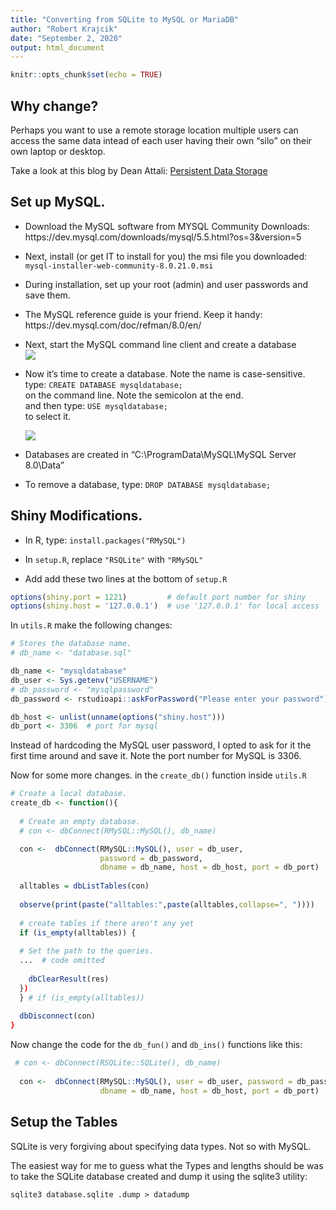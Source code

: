 ```yaml
---
title: "Converting from SQLite to MySQL or MariaDB"
author: "Robert Krajcik"
date: "September 2, 2020"
output: html_document
---
```


```r
knitr::opts_chunk$set(echo = TRUE)
```

## Why change?

Perhaps you want to use a remote storage location multiple users can access the same data intead of each user having their own "silo" on their own laptop or desktop.

Take a look at this blog by Dean Attali:
[Persistent Data Storage](https://shiny.rstudio.com/articles/persistent-data-storage.html)

## Set up MySQL.

- Download the MySQL software from MYSQL Community Downloads:
https://dev.mysql.com/downloads/mysql/5.5.html?os=3&version=5

- Next, install (or get IT to install for you) the msi file you downloaded:
`mysql-installer-web-community-8.0.21.0.msi`

- During installation, set up your root (admin) and user passwords and save them.

- The MySQL reference guide is your friend.  Keep it handy:
https://dev.mysql.com/doc/refman/8.0/en/

- Next, start the MySQL command line client and create a database<br>
  ![](MySQL_CLC.png)

- Now it's time to create a database. Note the name is case-sensitive.<br>
  type: `CREATE DATABASE mysqldatabase;`<br>
  on the command line.  Note the semicolon at the end.<br>
  and then type: `USE mysqldatabase;`<br>
  to select it.<br>
  
  ![](CommandLine.png)<br>

- Databases are created in "C:\\ProgramData\\MySQL\\MySQL Server 8.0\\Data"

- To remove a database, type: `DROP DATABASE mysqldatabase;`

## Shiny Modifications.

- In R, type: `install.packages("RMySQL")`

- In `setup.R`, replace `"RSQLite"` with `"RMySQL"`

- Add add these two lines at the bottom of `setup.R`
```r
options(shiny.port = 1221)         # default port number for shiny
options(shiny.host = '127.0.0.1')  # use '127.0.0.1' for local access
```

In `utils.R` make the following changes:
```r
# Stores the database name.
# db_name <- "database.sql"

db_name <- "mysqldatabase"
db_user <- Sys.getenv("USERNAME")
# db_password <- "mysqlpassword"
db_password <- rstudioapi::askForPassword("Please enter your password")

db_host <- unlist(unname(options("shiny.host"))) 
db_port <- 3306  # port for mysql
```
Instead of hardcoding the MySQL user password, I opted to ask for it the first time around and save it.  Note the port number for MySQL is 3306.

Now for some more changes.
in the `create_db()` function inside `utils.R` 
```r
# Create a local database.
create_db <- function(){
  
  # Create an empty database.
  # con <- dbConnect(RMySQL::MySQL(), db_name)

  con <-  dbConnect(RMySQL::MySQL(), user = db_user,
                    password = db_password,
                    dbname = db_name, host = db_host, port = db_port)
  
  alltables = dbListTables(con)
  
  observe(print(paste("alltables:",paste(alltables,collapse=", "))))
  
  # create tables if there aren't any yet
  if (is_empty(alltables)) {
    
  # Set the path to the queries.
  ...  # code omitted
    
    dbClearResult(res)
  })
  } # if (is_empty(alltables))
  
  dbDisconnect(con)
}
```

Now change the code for the `db_fun()` and `db_ins()` functions like this:
```r
 # con <- dbConnect(RSQLite::SQLite(), db_name)
 
  con <-  dbConnect(RMySQL::MySQL(), user = db_user, password = db_password,
                    dbname = db_name, host = db_host, port = db_port)
```

## Setup the Tables

SQLite is very forgiving about specifying data types.  Not so with MySQL.

The easiest way for me to guess what the Types and lengths should be was to take the SQLite database created and dump it using the sqlite3 utility:

`sqlite3 database.sqlite .dump > datadump`



